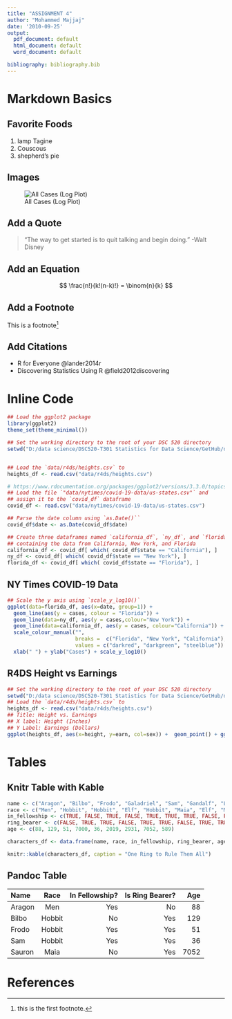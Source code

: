 ---
title: "ASSIGNMENT 4"
author: "Mohammed Majjaj"
date: '2010-09-25'
output:
  pdf_document: default
  html_document: default
  word_document: default

bibliography: bibliography.bib
---

# Markdown Basics

## Favorite Foods
1. lamp Tagine
2. Couscous
3. shepherd's pie

## Images

![All Cases (Log Plot)](D:/data science/DSC520-T301 Statistics for Data Science/GetHub/dsc520/completed/assignment04/plots/10-all-cases-log.png)

## Add a Quote

   >"The way to get started is to quit talking and begin doing."
   > -Walt Disney

## Add an Equation
$$
\frac{n!}{k!(n-k)!} = \binom{n}{k}
$$

## Add a Footnote

This is a footnote[^1]

[^1]: this is the first footnote.

## Add Citations

* R for Everyone @lander2014r  
* Discovering Statistics Using R @field2012discovering

# Inline Code

```{r include = FALSE}
## Load the ggplot2 package
library(ggplot2)
theme_set(theme_minimal())

## Set the working directory to the root of your DSC 520 directory
setwd("D:/data science/DSC520-T301 Statistics for Data Science/GetHub/dsc520")


## Load the `data/r4ds/heights.csv` to
heights_df <- read.csv("data/r4ds/heights.csv")

# https://www.rdocumentation.org/packages/ggplot2/versions/3.3.0/topics/geom_path
## Load the file `"data/nytimes/covid-19-data/us-states.csv"` and
## assign it to the `covid_df` dataframe
covid_df <- read.csv("data/nytimes/covid-19-data/us-states.csv")

## Parse the date column using `as.Date()``
covid_df$date <- as.Date(covid_df$date)

## Create three dataframes named `california_df`, `ny_df`, and `florida_df`
## containing the data from California, New York, and Florida
california_df <- covid_df[ which( covid_df$state == "California"), ]
ny_df <- covid_df[ which( covid_df$state == "New York"), ]
florida_df <- covid_df[ which( covid_df$state == "Florida"), ]
```


## NY Times COVID-19 Data

```{r echo= FALSE}
## Scale the y axis using `scale_y_log10()`
ggplot(data=florida_df, aes(x=date, group=1)) +
  geom_line(aes(y = cases, colour = "Florida")) +
  geom_line(data=ny_df, aes(y = cases,colour="New York")) +
  geom_line(data=california_df, aes(y = cases, colour="California")) +
  scale_colour_manual("",
                      breaks =  c("Florida", "New York", "California"),
                      values = c("darkred", "darkgreen", "steelblue")) +
  xlab(" ") + ylab("Cases") + scale_y_log10()
```


## R4DS Height vs Earnings

```{r echo=FALSE}
## Set the working directory to the root of your DSC 520 directory
setwd("D:/data science/DSC520-T301 Statistics for Data Science/GetHub/dsc520")
## Load the `data/r4ds/heights.csv` to
heights_df <- read.csv("data/r4ds/heights.csv")
## Title: Height vs. Earnings
## X label: Height (Inches)
## Y Label: Earnings (Dollars)
ggplot(heights_df, aes(x=height, y=earn, col=sex)) +  geom_point() + ggtitle("Height vs. Earnings") + xlab("Height (Inches)") + ylab("Earnings (Dollars)")
```



# Tables 

## Knitr Table with Kable
```{r echo=FALSE}
name <- c("Aragon", "Bilbo", "Frodo", "Galadriel", "Sam", "Gandalf", "Legolas", "Sauron", "Gollum")
race <- c("Men", "Hobbit", "Hobbit", "Elf", "Hobbit", "Maia", "Elf", "Maia", "Hobbit")
in_fellowship <- c(TRUE, FALSE, TRUE, FALSE, TRUE, TRUE, TRUE, FALSE, FALSE)
ring_bearer <- c(FALSE, TRUE, TRUE, FALSE, TRUE, TRUE, FALSE, TRUE, TRUE)
age <- c(88, 129, 51, 7000, 36, 2019, 2931, 7052, 589)

characters_df <- data.frame(name, race, in_fellowship, ring_bearer, age)

knitr::kable(characters_df, caption = "One Ring to Rule Them All")


```

## 
## Pandoc Table 


Name        Race	    In Fellowship?	    Is Ring Bearer?	    Age
--------  ---------  ----------------    -----------------   -----
Aragon	    Men       Yes	                No	                88
Bilbo	      Hobbit    No	                Yes	                129
Frodo	      Hobbit    Yes	                Yes	                51
Sam	        Hobbit    Yes	                Yes	                36
Sauron	    Maia	    No	                Yes                 7052
-------  ----------- ----------------    -----------------  -------

# References